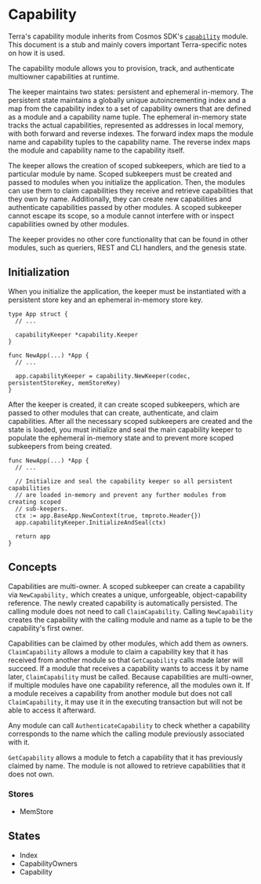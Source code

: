 
# Capability

<Admonition type="info" icon="ℹ️">

Terra's capability module inherits from Cosmos SDK's [`capability`](https://docs.cosmos.network/master/modules/capability/) module. This document is a stub and mainly covers important Terra-specific notes on how it is used.

</Admonition>


The capability module allows you to provision, track, and authenticate multiowner capabilities at runtime.

The keeper maintains two states: persistent and ephemeral in-memory. The persistent state maintains a globally unique autoincrementing index and a map from the capability index to a set of capability owners that are defined as a module and a capability name tuple. The ephemeral in-memory state tracks the actual capabilities, represented as addresses in local memory, with both forward and reverse indexes. The forward index maps the module name and capability tuples to the capability name. The reverse index maps the module and capability name to the capability itself.

The keeper allows the creation of scoped subkeepers, which are tied to a particular module by name. Scoped subkeepers must be created and passed to modules when you initialize the application. Then, the modules can use them to claim capabilities they receive and retrieve capabilities that they own by name. Additionally, they can create new capabilities and authenticate capabilities passed by other modules. A scoped subkeeper cannot escape its scope, so a module cannot interfere with or inspect capabilities owned by other modules.

The keeper provides no other core functionality that can be found in other modules, such as queriers, REST and CLI handlers, and the genesis state.

## Initialization

When you initialize the application, the keeper must be instantiated with a persistent store key and an ephemeral in-memory store key.

```
type App struct {
  // ...

  capabilityKeeper *capability.Keeper
}

func NewApp(...) *App {
  // ...

  app.capabilityKeeper = capability.NewKeeper(codec, persistentStoreKey, memStoreKey)
}
```

After the keeper is created, it can create scoped subkeepers, which are passed to other modules that can create, authenticate, and claim capabilities. After all the necessary scoped subkeepers are created and the state is loaded, you must initialize and seal the main capability keeper to populate the ephemeral in-memory state and to prevent more scoped subkeepers from being created.

```
func NewApp(...) *App {
  // ...

  // Initialize and seal the capability keeper so all persistent capabilities
  // are loaded in-memory and prevent any further modules from creating scoped
  // sub-keepers.
  ctx := app.BaseApp.NewContext(true, tmproto.Header{})
  app.capabilityKeeper.InitializeAndSeal(ctx)

  return app
}
```

## Concepts

Capabilities are multi-owner. A scoped subkeeper can create a capability via `NewCapability,` which creates a unique, unforgeable, object-capability reference. The newly created capability is automatically persisted. The calling module does not need to call `ClaimCapability`. Calling `NewCapability` creates the capability with the calling module and name as a tuple to be the capability's first owner.

Capabilities can be claimed by other modules, which add them as owners. `ClaimCapability` allows a module to claim a capability key that it has received from another module so that `GetCapability` calls made later will succeed. If a module that receives a capability wants to access it by name later, `ClaimCapability` must be called. Because capabilities are multi-owner, if multiple modules have one capability reference, all the modules own it. If a module receives a capability from another module but does not call `ClaimCapability`, it may use it in the executing transaction but will not be able to access it afterward.

Any module can call `AuthenticateCapability` to check whether a capability corresponds to the name which the calling module previously associated with it.

`GetCapability` allows a module to fetch a capability that it has previously claimed by name. The module is not allowed to retrieve capabilities that it does not own.

### Stores

- MemStore

## States

- Index
- CapabilityOwners
- Capability
